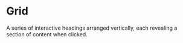 # Grid

A series of interactive headings arranged vertically, each revealing a section of content when clicked.

